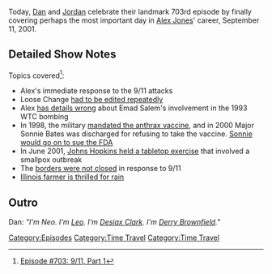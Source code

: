 {{Episode
    | title           = 9/11, Part 1
    | caption         = [https://knowledgefight.libsyn.com/703-911-part-1 Listen to this episode on Libsyn]
    | episodeNumber   = 703
    | length          = 02:06:15
    | airDate         = July 18, 2022
    | coverageDate    = September 11, 2001
    | episodeType     = [[:Category:Time Travel|Time Travel]]
    | previousEpisode = [[702: July 11-12, 2022]]
    | nextEpisode     = [[704: 9/11, Part 2]]
}}

{{Stub}}

Today, [[Dan Friesen|Dan]] and [[Jordan Holmes|Jordan]] celebrate their landmark 703rd episode by finally covering perhaps the most important day in [[Alex Jones]]' career, September 11, 2001.

==Detailed Show Notes==

Topics covered<ref>[https://knowledgefight.com/research/2022/7/17/episode-703-911-part-1 Episode #703: 9/11, Part 1]</ref>:

*Alex's immediate response to the 9/11 attacks
*Loose Change [http://www.slate.com/articles/news_and_politics/trutherism/2011/09/the_rise_of_truth.html had to be edited repeatedly]
*Alex [https://www.latimes.com/archives/la-xpm-1995-03-08-mn-40189-story.html has details wrong] about Emad Salem's involvement in the 1993 WTC bombing
*In 1998, the military [https://www.latimes.com/archives/la-xpm-2000-mar-31-mn-14533-story.html mandated the anthrax vaccine], and in 2000 Major Sonnie Bates was discharged for refusing to take the vaccine. [https://www.washingtonpost.com/archive/politics/2001/05/03/lawsuit-on-anthrax-vaccinations-targets-fda-role/4829b3a5-48e4-4833-911e-e7ea5a072595/ Sonnie would go on to sue the FDA]
*In June 2001, [https://www.centerforhealthsecurity.org/our-work/exercises/2001_dark-winter/about.html Johns Hopkins held a tabletop exercise] that involved a smallpox outbreak
*The [https://www.wilsoncenter.org/article/the-lessons-post-911-border-management borders were not closed] in response to 9/11
*[https://brownfieldagnews.com/news/rain-comes-at-optimal-time-for-illinois-farmer/ Illinois farmer is thrilled for rain]

==Outro==
Dan: ''"I'm Neo. I'm [[leo Zagami|Leo]]. I'm [[Desiax Clark]]. I'm [[Derry Brownfield]]."''

[[Category:Episodes]]
[[Category:Time Travel]]
[[Category:Time Travel]]
